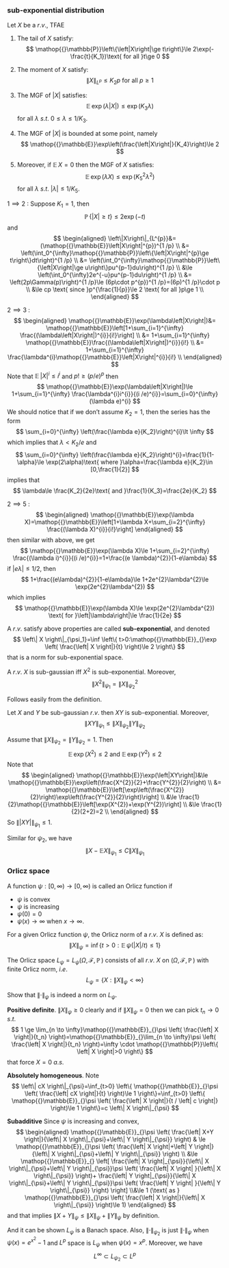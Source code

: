 ### sub-exponential distribution


::: {.proposition  name=""}

Let $X$ be a $r.v.$, TFAE

1.
    The tail of $X$ satisfy:
    $$
    \mathop{{}\mathbb{P}}\left\{\left|X\right|\ge t\right\}\le 2\exp(-\frac{t}{K_1})\text{ for all }t\ge 0
    $$

2.
    The moment of $X$ satisfy:
    $$
    \left\|X\right\|_{L^{p}}\le K_2p \text{ for all }p\ge 1
    $$

3.
    The MGF of $\left|X\right|$ satisfies:
    $$
    \mathop{{}\mathbb{E}}\exp(\lambda\left|X\right|)\le \exp(K_3\lambda)
    $$
    for all $\lambda$ $s.t.$ $0\le \lambda\le 1 /K_3$.

4.
    The MGF of $\left|X\right|$ is bounded at some point, namely
    $$
    \mathop{{}\mathbb{E}}\exp\left(\frac{\left|X\right|}{K_4}\right)\le 2
    $$

5.
    Moreover, if $\mathop{{}\mathbb{E}}X=0$ then the MGF of $X$ satisfies:
    $$
    \mathop{{}\mathbb{E}}\exp(\lambda X)\le \exp(K_5^{2}\lambda^{2})
    $$
    for all $\lambda$ $s.t.$ $\left|\lambda\right|\le 1 /K_5$.

:::

::: {.proof}

$1\implies 2$ : Suppose $K_1=1$, then
$$
\mathop{{}\mathbb{P}}\left\{\left|X\right|\ge t\right\}\le 2\exp(-t)
$$
and
$$
\begin{aligned}
    \left\|X\right\|_{L^{p}}&= (\mathop{{}\mathbb{E}}\left|X\right|^{p})^{1 /p} \\
    &= \left(\int_0^{\infty}\mathop{{}\mathbb{P}}\left\{\left|X\right|^{p}\ge t\right\}dt\right)^{1 /p} \\
    &= \left(\int_0^{\infty}\mathop{{}\mathbb{P}}\left\{\left|X\right|\ge u\right\}pu^{p-1}du\right)^{1 /p} \\
    &\le \left(\int_0^{\infty}2e^{-u}pu^{p-1}du\right)^{1 /p} \\
    &= \left(2p\Gamma(p)\right)^{1 /p}\le (6p\cdot p^{p})^{1 /p}=(6p)^{1 /p}\cdot p \\
    &\le cp \text{ since }p^{\frac{1}{p}}\le 2 \text{ for all }p\ge 1 \\
\end{aligned}
$$

$2\implies 3$ : 
$$
\begin{aligned}
    \mathop{{}\mathbb{E}}\exp(\lambda\left|X\right|)&= \mathop{{}\mathbb{E}}\left[1+\sum_{i=1}^{\infty} \frac{(\lambda\left|X\right|)^{i}}{i!}\right] \\
    &= 1+\sum_{i=1}^{\infty} \mathop{{}\mathbb{E}}\frac{(\lambda\left|X\right|)^{i}}{i!} \\
    &= 1+\sum_{i=1}^{\infty} \frac{\lambda^{i}\mathop{{}\mathbb{E}}\left|X\right|^{i}}{i!} \\
\end{aligned}
$$
Note that $\mathop{{}\mathbb{E}}\left|X\right|^{i}\le i^{i}$ and $p!\ge (p /e)^{p}$ then
$$
\mathop{{}\mathbb{E}}\exp(\lambda\left|X\right|)\le 1+\sum_{i=1}^{\infty} \frac{\lambda^{i}i^{i}}{(i /e)^{i}}=\sum_{i=0}^{\infty} (\lambda e)^{i}
$$
We should notice that if we don't assume $K_2=1$, then the series has the form
$$
\sum_{i=0}^{\infty} \left(\frac{\lambda e}{K_2}\right)^{i}\lt \infty
$$
which implies that $\lambda\lt K_2 /e$ and 
$$
\sum_{i=0}^{\infty} \left(\frac{\lambda e}{K_2}\right)^{i}=\frac{1}{1-\alpha}\le \exp(2\alpha)\text{ where }\alpha=\frac{\lambda e}{K_2}\in [0,\frac{1}{2}]
$$
implies that
$$
\lambda\le \frac{K_2}{2e}\text{ and }\frac{1}{K_3}=\frac{2e}{K_2}
$$

$2\implies 5$ : 
$$
\begin{aligned}
    \mathop{{}\mathbb{E}}\exp(\lambda X)=\mathop{{}\mathbb{E}}\left[1+\lambda X+\sum_{i=2}^{\infty} \frac{(\lambda X)^{i}}{i!}\right]
\end{aligned}
$$
then similar with above, we get
$$
\mathop{{}\mathbb{E}}\exp(\lambda X)\le 1+\sum_{i=2}^{\infty} \frac{(\lambda i)^{i}}{(i /e)^{i}}=1+\frac{(e \lambda)^{2}}{1-e\lambda}
$$
if $\left|e\lambda\right|\le 1 /2$, then 
$$
1+\frac{(e\lambda)^{2}}{1-e\lambda}\le 1+2e^{2}\lambda^{2}\le \exp(2e^{2}\lambda^{2})
$$
which implies
$$
\mathop{{}\mathbb{E}}\exp(\lambda X)\le \exp(2e^{2}\lambda^{2}) \text{ for }\left|\lambda\right|\le \frac{1}{2e}
$$

:::

::: {.definition  name=""}

A $r.v.$ satisfy above properties are called **sub-exponential**, and denoted
$$
\left\| X \right\|_{\psi_1}=\inf \left\{ t>0:\mathop{{}\mathbb{E}}_{}\exp \left( \frac{\left| X \right|}{t} \right)\le 2 \right\}
$$
that is a norm for sub-exponential space.

:::



::: {.proposition  name=""}

A $r.v.$ $X$ is sub-gaussian iff $X^{2}$ is sub-exponential.
Moreover,
$$
\left\|X^{2}\right\|_{\psi_1}=\left\|X\right\|_{\psi_2}^{2}
$$

:::


:::: {.proof}

Follows easily from the definition.

::::

::: {.proposition  name=""}

Let $X$ and $Y$ be sub-gaussian $r.v.$ then $XY$ is sub-exponential. Moreover,
$$
\left\|XY\right\|_{\psi_1}\le \left\|X\right\|_{\psi_2}\left\|Y\right\|_{\psi_2}
$$

:::

::: {.proof}

Assume that $\left\|X\right\|_{\psi_2}=\left\|Y\right\|_{\psi_2}=1$. Then
$$
\mathop{{}\mathbb{E}}\exp(X^{2})\le 2 \text{ and }\mathop{{}\mathbb{E}}\exp(Y^{2})\le 2
$$
Note that
$$
\begin{aligned}
    \mathop{{}\mathbb{E}}\exp(\left|XY\right|)&\le \mathop{{}\mathbb{E}}\exp\left(\frac{X^{2}}{2}+\frac{Y^{2}}{2}\right) \\
    &= \mathop{{}\mathbb{E}}\left[\exp\left(\frac{X^{2}}{2}\right)\exp\left(\frac{Y^{2}}{2}\right)\right] \\
    &\le \frac{1}{2}\mathop{{}\mathbb{E}}\left[\exp(X^{2})+\exp(Y^{2})\right] \\
    &\le \frac{1}{2}(2+2)=2 \\
\end{aligned}
$$
So $\left\|\left|XY\right|\right\|_{\psi_1}\le 1$.

:::

Similar for $\psi_{2}$, we have
$$
\left\| X-\mathop{{}\mathbb{E}}_{}X \right\|_{\psi_1} \le C \left\| X \right\|_{\psi_1}
$$

### Orlicz space

::: {.definition  name="Orlicz space"}

A function $\psi:[0,\infty)\to [0,\infty)$ is called an Orlicz function if 

-   $\psi$ is convex
-   $\psi$ is increasing
-   $\psi(0)=0$ 
-   $\psi(x)\to \infty$ when $x\to \infty$.

For a given Orlicz function $\psi$, the Orlicz norm of a $r.v.$ $X$ is defined as:
$$
\left\|X\right\|_{\psi}=\inf\left\{t\gt 0:\mathop{{}\mathbb{E}}\psi(\left|X\right| /t)\le 1\right\}
$$

The Orlicz space $L_\psi=L_\psi(\Omega,\mathcal{F}_{},\mathop{{}\mathbb{P}})$ consists of all $r.v.$ $X$ on $(\Omega,\mathcal{F},\mathop{{}\mathbb{P}})$ with finite Orlicz norm, $i.e.$ 
$$
L_\psi=\left\{X:\left\|X\right\|_{\psi}\lt \infty\right\}
$$

:::

::: {.exercise  name=""}

Show that $\left\| \cdot \right\|_{\psi}$ is indeed a norm on $L_{\psi}$.

:::

::: {.solution}

**Positive definite**. $\left\| X \right\|_{\psi}\ge 0$ clearly and if $\left\| X \right\|_{\psi}=0$ then we can pick $t_n \to 0$ $s.t.$
$$
1 \ge \lim_{n \to \infty}\mathop{{}\mathbb{E}}_{}\psi \left( \frac{\left| X \right|}{t_n} \right)=\mathop{{}\mathbb{E}}_{}\lim_{n \to \infty}\psi \left( \frac{\left| X \right|}{t_n} \right)=\infty \cdot \mathop{{}\mathbb{P}}\left\{ \left| X \right|>0 \right\}
$$
that force $X=0$ $a.s.$

**Absolutely homogeneous**. Note
$$
\left\| cX \right\|_{\psi}=\inf_{t>0} \left\{ \mathop{{}\mathbb{E}}_{}\psi \left( \frac{\left| cX \right|}{t} \right)\le 1 \right\}=\inf_{t>0} \left\{ \mathop{{}\mathbb{E}}_{}\psi \left( \frac{\left| X \right|}{t / \left| c \right|} \right)\le 1 \right\}=c \left\| X \right\|_{\psi}
$$

**Subadditive** Since $\psi$ is increasing and convex,
$$
\begin{aligned}
    \mathop{{}\mathbb{E}}_{}\psi \left( \frac{\left| X+Y \right|}{\left\| X \right\|_{\psi}+\left\| Y \right\|_{\psi}} \right)
    & \le 
    \mathop{{}\mathbb{E}}_{}\psi \left( \frac{\left| X \right|+\left| Y \right|}{\left\| X \right\|_{\psi}+\left\| Y \right\|_{\psi}} \right)
    \\ &\le 
    \mathop{{}\mathbb{E}}_{} \left[  \frac{\left| X \right|_{\psi}}{\left\| X \right\|_{\psi}+\left\| Y \right\|_{\psi}}\psi \left( \frac{\left| X \right|  }{\left\| X \right\|_{\psi}} \right)+  \frac{\left| Y \right|_{\psi}}{\left\| X \right\|_{\psi}+\left\| Y \right\|_{\psi}}\psi \left( \frac{\left| Y \right|  }{\left\| Y \right\|_{\psi}} \right) \right]
    \\&\le 1 (\text{ as } \mathop{{}\mathbb{E}}_{}\psi \left( \frac{\left| X \right|}{\left\| X \right\|_{\psi}} \right)\le 1)
\end{aligned}
$$
and that implies $\left\| X+Y \right\|_{\psi} \le \left\| X \right\|_{\psi}+\left\| Y \right\|_{\psi}$ by definition.

:::

And it can be shown $L_{\psi}$ is a Banach space. Also, $\left\| \cdot \right\|_{\psi_2}$ is just $\left\| \cdot \right\|_{\psi}$ when $\psi(x)=e^{x^2}-1$ and $L^{p}$ space is $L_{\psi}$ when $\psi(x)=x^{p}$. Moreover, we have
$$
L^{\infty}\subset L_{\psi_2} \subset L^{p}
$$



